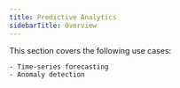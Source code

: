 ```yaml
---
title: Predictive Analytics
sidebarTitle: Overview
---
```


This section covers the following use cases:
    
    - Time-series forecasting
    - Anomaly detection

